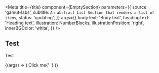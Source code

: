 

<Meta
  title={title}
  component={EmptySection}
  parameters={{
    source: 'gamut-labs',
    subtitle: `An abstract List Section that renders a list of items`,
    status: 'updating',
  }}
  args={{
    bodyText: 'Body text',
    headingText: 'Heading text',
    illustration: NumberBlocks,
    illustrationPosition: 'right',
    innerBGColor: 'white',
  }}
/>

## Test

Test

<Canvas>
  <Story name="EmptySection">
    {(args) => (
      <EmptySection {...args}>
        <FillButton>Click me</FillButton>{' '}
      </EmptySection>
    )}
  </Story>
</Canvas>

<PropsTable story="EmptySection" />
